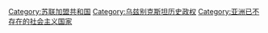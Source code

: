 [[Category:苏联加盟共和国|Category:苏联加盟共和国]]
[[Category:乌兹别克斯坦历史政权|Category:乌兹别克斯坦历史政权]]
[[Category:亚洲已不存在的社会主义国家|Category:亚洲已不存在的社会主义国家]]